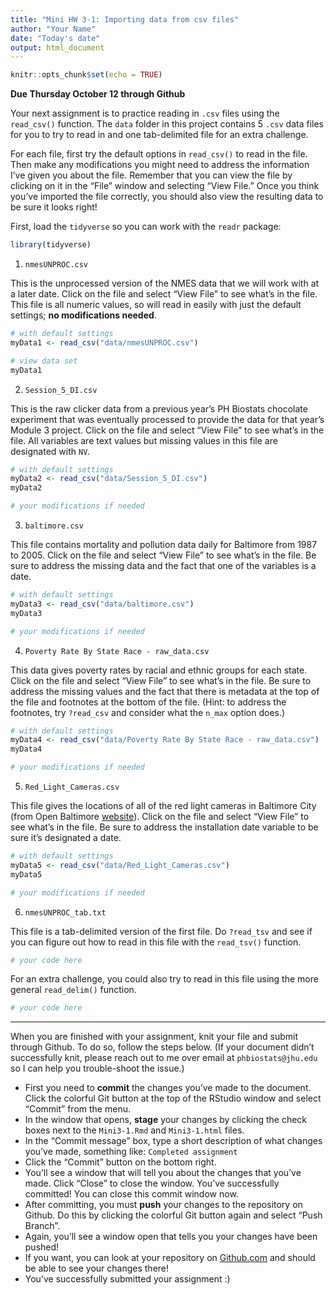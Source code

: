 ```yaml
---
title: "Mini HW 3-1: Importing data from csv files"
author: "Your Name"
date: "Today's date"
output: html_document
---
```


```r
knitr::opts_chunk$set(echo = TRUE)
```

**Due Thursday October 12 through Github**

Your next assignment is to practice reading in `.csv` files using the `read_csv()` function.  The `data` folder in this project contains 5 `.csv` data files for you to try to read in and one tab-delimited file for an extra challenge.  

For each file, first try the default options in `read_csv()` to read in the file.  Then make any modifications you might need to address the information I've given you about the file. Remember that you can view the file by clicking on it in the "File" window and selecting "View File."  Once you think you've imported the file correctly, you should also view the resulting data to be sure it looks right!

First, load the `tidyverse` so you can work with the `readr` package:
```r
library(tidyverse)
```

1. `nmesUNPROC.csv` 

This is the unprocessed version of the NMES data that we will work with at a later date.  Click on the file and select "View File" to see what's in the file.  This file is all numeric values, so will read in easily with just the default settings; **no modifications needed**.
```r
# with default settings
myData1 <- read_csv("data/nmesUNPROC.csv")

# view data set
myData1
```

2. `Session_5_DI.csv` 

This is the raw clicker data from a previous year's PH Biostats chocolate experiment that was eventually processed to provide the data for that year's Module 3 project.  Click on the file and select "View File" to see what's in the file. All variables are text values but missing values in this file are designated with `NV`.
```r
# with default settings
myData2 <- read_csv("data/Session_5_DI.csv")
myData2

# your modifications if needed

```


3. `baltimore.csv` 

This file contains mortality and pollution data daily for Baltimore from 1987 to 2005.  Click on the file and select "View File" to see what's in the file. Be sure to address the missing data and the fact that one of the variables is a date.
```r
# with default settings
myData3 <- read_csv("data/baltimore.csv")
myData3

# your modifications if needed

```

4. `Poverty Rate By State Race - raw_data.csv`

This data gives poverty rates by racial and ethnic groups for each state.  Click on the file and select "View File" to see what's in the file.  Be sure to address the missing values and the fact that there is metadata at the top of the file and footnotes at the bottom of the file.  (Hint: to address the footnotes, try `?read_csv` and consider what the `n_max` option does.) 
```r
# with default settings
myData4 <- read_csv("data/Poverty Rate By State Race - raw_data.csv")
myData4

# your modifications if needed

```

5. `Red_Light_Cameras.csv`

This file gives the locations of all of the red light cameras in Baltimore City (from Open Baltimore [website](https://data.baltimorecity.gov/datasets/baltimore::red-light-cameras-1/explore?location=39.318738%2C-76.621100%2C12.64)).  Click on the file and select "View File" to see what's in the file.  Be sure to address the installation date variable to be sure it's designated a date.
```r
# with default settings
myData5 <- read_csv("data/Red_Light_Cameras.csv")
myData5

# your modifications if needed

```

6. `nmesUNPROC_tab.txt`

This file is a tab-delimited version of the first file.  Do `?read_tsv` and see if you can figure out how to read in this file with the `read_tsv()` function.
```r
# your code here

```

For an extra challenge, you could also try to read in this file using the more general `read_delim()` function.
```r
# your code here

```

___

When you are finished with your assignment, knit your file and submit through Github. To do so, follow the steps below.  (If your document didn't successfully knit, please reach out to me over email at `phbiostats@jhu.edu` so I can help you trouble-shoot the issue.)

* First you need to **commit** the changes you've made to the document.  Click the colorful Git button at the top of the RStudio window and select "Commit" from the menu.
* In the window that opens, **stage** your changes by clicking the check boxes next to the `Mini3-1.Rmd` and `Mini3-1.html` files.
* In the "Commit message" box, type a short description of what changes you've made, something like: `Completed assignment`
* Click the "Commit" button on the bottom right.
* You'll see a window that will tell you about the changes that you've made.  Click "Close" to close the window.  You've successfully committed! You can close this commit window now.
* After committing, you must **push** your changes to the repository on Github.  Do this by clicking the colorful Git button again and select "Push Branch".  
* Again, you'll see a window open that tells you your changes have been pushed!
* If you want, you can look at your repository on [Github.com](https://github.com/) and should be able to see your changes there!  
* You've successfully submitted your assignment :)


